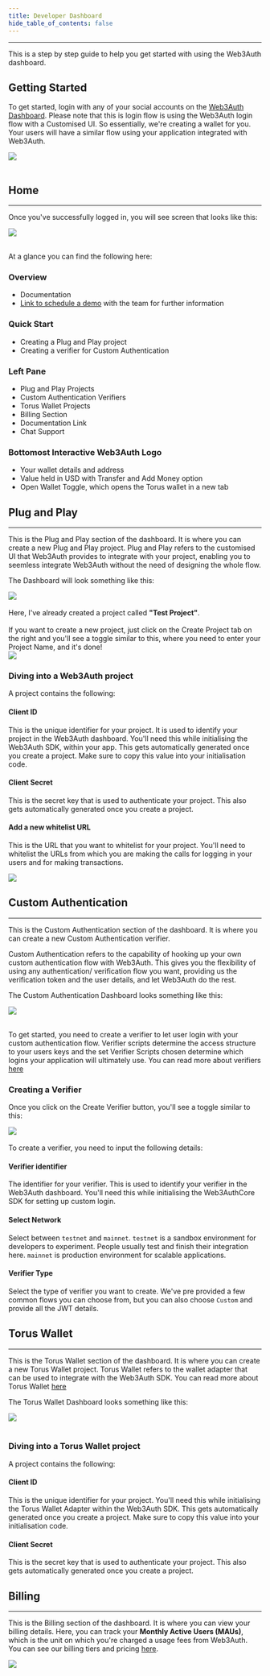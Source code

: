 ```yaml
---
title: Developer Dashboard
hide_table_of_contents: false
---
```



---

This is a step by step guide to help you get started with using the Web3Auth dashboard.

## Getting Started

To get started, login with any of your social accounts on the [Web3Auth Dashboard](https://dashboard.web3auth.io/). Please note that this is login
flow is using the Web3Auth login flow with a Customised UI. So essentially, we're creating a wallet for you. Your users will have a similar flow using
your application integrated with Web3Auth.

<div style={{ flexBasis: "300px", flexGrow: "1", textAlign: "center" }}>
  <img src={Image1} style={{ alignSelf: "center", maxWidth: "100%" }} />
</div>
<br />

## Home

---

Once you've successfully logged in, you will see screen that looks like this:

<div style={{ flexBasis: "300px", flexGrow: "1", textAlign: "center" }}>
  <img src={Image2} style={{ alignSelf: "center", maxWidth: "100%" }} />
</div>
<br />

At a glance you can find the following here:

### Overview

- Documentation
- [Link to schedule a demo](https://calendly.com/web3auth/meeting-with-web3auth) with the team for further information

### Quick Start

- Creating a Plug and Play project
- Creating a verifier for Custom Authentication

### Left Pane

- Plug and Play Projects
- Custom Authentication Verifiers
- Torus Wallet Projects
- Billing Section
- Documentation Link
- Chat Support

### Bottomost Interactive Web3Auth Logo

- Your wallet details and address
- Value held in USD with Transfer and Add Money option
- Open Wallet Toggle, which opens the Torus wallet in a new tab

## Plug and Play

---

This is the Plug and Play section of the dashboard. It is where you can create a new Plug and Play project. Plug and Play refers to the customised UI
that Web3Auth provides to integrate with your project, enabling you to seemless integrate Web3Auth without the need of designing the whole flow.

The Dashboard will look something like this:

<div style={{ flexBasis: "300px", flexGrow: "1", textAlign: "center" }}>
  <img src={Image3} style={{ alignSelf: "center", maxWidth: "100%" }} />
</div>
<br />

<div style={{ display: "flex", flexWrap: "wrap", gap: "10px" }}>
  <div style={{ flexBasis: "30%", flexGrow: "10", justifyContent: "center" }}>
    Here, I've already created a project called <strong>"Test Project"</strong>.
    <br />
    <br />
    If you want to create a new project, just click on the Create Project tab on the right and you'll see a toggle similar to this, where you need to enter
    your Project Name, and it's done!
  </div>
  <div style={{ flexBasis: "40%", flexGrow: "1", alignItems: "center", justifyContent: "center" }}>
    <img style={{ display: "block", maxHeight: "500px", alignSelf: "center" }} src={Image4} />
  </div>
</div>

### Diving into a Web3Auth project

A project contains the following:

#### Client ID

This is the unique identifier for your project. It is used to identify your project in the Web3Auth dashboard. You'll need this while initialising the
Web3Auth SDK, within your app. This gets automatically generated once you create a project. Make sure to copy this value into your initialisation
code.

#### Client Secret

This is the secret key that is used to authenticate your project. This also gets automatically generated once you create a project.

#### Add a new whitelist URL

This is the URL that you want to whitelist for your project. You'll need to whitelist the URLs from which you are making the calls for logging in your
users and for making transactions.

<div style={{ flexBasis: "300px", flexGrow: "1", textAlign: "center" }}>
  <img src={Image5} style={{ alignSelf: "center", maxWidth: "100%" }} />
</div>

## Custom Authentication

---

This is the Custom Authentication section of the dashboard. It is where you can create a new Custom Authentication verifier.

Custom Authentication refers to the capability of hooking up your own custom authentication flow with Web3Auth. This gives you the flexibility of
using any authentication/ verification flow you want, providing us the verification token and the user details, and let Web3Auth do the rest.

The Custom Authentication Dashboard looks something like this:

<div style={{ flexBasis: "300px", flexGrow: "1", textAlign: "center" }}>
  <img src={Image6} style={{ alignSelf: "center", maxWidth: "100%" }} />
</div>
<br />

To get started, you need to create a verifier to let user login with your custom authentication flow. Verifier scripts determine the access structure
to your users keys and the set Verifier Scripts chosen determine which logins your application will ultimately use. You can read more about verifiers
[here](../customauth/verifiers.mdx)

### Creating a Verifier

Once you click on the Create Verifier button, you'll see a toggle similar to this:

<div style={{ flexBasis: "300px", flexGrow: "1", textAlign: "center" }}>
  <img src={Image7} style={{ alignSelf: "center", maxWidth: "100%" }} />
</div>
<br />
To create a verifier, you need to input the following details:

#### Verifier identifier

The identifier for your verifier. This is used to identify your verifier in the Web3Auth dashboard. You'll need this while initialising the
Web3AuthCore SDK for setting up custom login.

#### Select Network

Select between `testnet` and `mainnet`. `testnet` is a sandbox environment for developers to experiment. People usually test and finish their
integration here. `mainnet` is production environment for scalable applications.

#### Verifier Type

Select the type of verifier you want to create. We've pre provided a few common flows you can choose from, but you can also choose `Custom` and
provide all the JWT details.

## Torus Wallet

---

This is the Torus Wallet section of the dashboard. It is where you can create a new Torus Wallet project. Torus Wallet refers to the wallet adapter
that can be used to integrate with the Web3Auth SDK. You can read more about Torus Wallet [here](https://docs.tor.us/wallet/get-started)

The Torus Wallet Dashboard looks something like this:

<div style={{ flexBasis: "300px", flexGrow: "1", textAlign: "center" }}>
  <img src={Image8} style={{ alignSelf: "center", maxWidth: "100%" }} />
</div>
<br />

### Diving into a Torus Wallet project

A project contains the following:

#### Client ID

This is the unique identifier for your project. You'll need this while initialising the Torus Wallet Adapter within the Web3Auth SDK. This gets
automatically generated once you create a project. Make sure to copy this value into your initialisation code.

#### Client Secret

This is the secret key that is used to authenticate your project. This also gets automatically generated once you create a project.

## Billing

---

This is the Billing section of the dashboard. It is where you can view your billing details. Here, you can track your **Monthly Active Users (MAUs)**,
which is the unit on which you're charged a usage fees from Web3Auth. You can see our billing tiers and pricing
[here](https://web3auth.io/pricing.html).

<div style={{ flexBasis: "300px", flexGrow: "1", textAlign: "center" }}>
  <img src={Image9} style={{ alignSelf: "center", maxWidth: "100%" }} />
</div>
